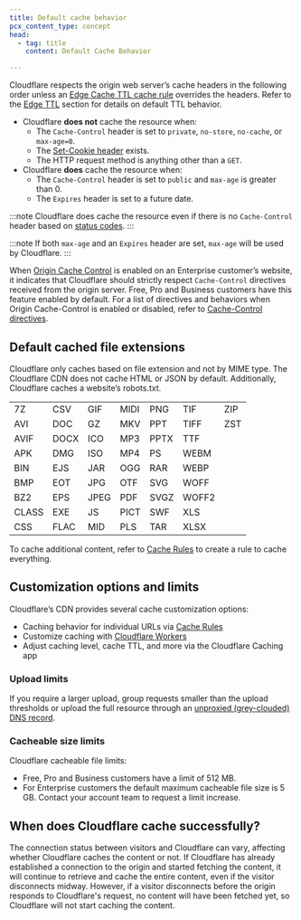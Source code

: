```yaml
---
title: Default cache behavior
pcx_content_type: concept
head:
  - tag: title
    content: Default Cache Behavior

---
```



Cloudflare respects the origin web server’s cache headers in the following order unless an [Edge Cache TTL cache rule](/cache/how-to/cache-rules/settings/#edge-ttl) overrides the headers. Refer to the [Edge TTL](/cache/how-to/configure-cache-status-code/#edge-ttl) section for details on default TTL behavior.

* Cloudflare **does not** cache the resource when:
  * The `Cache-Control` header is set to `private`, `no-store`, `no-cache`, or `max-age=0`.
  * The [Set-Cookie header](/cache/concepts/cache-behavior/#interaction-of-set-cookie-response-header-with-cache) exists.
  * The HTTP request method is anything other than a `GET`.
* Cloudflare **does** cache the resource when:
  * The `Cache-Control` header is set to `public` and `max-age` is greater than 0.
  * The `Expires` header is set to a future date.

:::note
Cloudflare does cache the resource even if there is no `Cache-Control` header based on [status codes](/cache/how-to/configure-cache-status-code/#edge-ttl).
:::

:::note
If both `max-age` and an `Expires` header are set, `max-age` will be used by Cloudflare.
:::

When [Origin Cache Control](/cache/concepts/cache-control/) is enabled on an Enterprise customer’s website, it indicates that Cloudflare should strictly respect `Cache-Control` directives received from the origin server. Free, Pro and Business customers have this feature enabled by default. For a list of directives and behaviors when Origin Cache-Control is enabled or disabled, refer to [Cache-Control directives](/cache/concepts/cache-control/#cache-control-directives).

## Default cached file extensions

Cloudflare only caches based on file extension and not by MIME type. The Cloudflare CDN does not cache HTML or JSON by default. Additionally, Cloudflare caches a website’s robots.txt.

|       |      |      |      |      |       |     |
| ----- | ---- | ---- | ---- | ---- | ----- | --- |
| 7Z    | CSV  | GIF  | MIDI | PNG  | TIF   | ZIP |
| AVI   | DOC  | GZ   | MKV  | PPT  | TIFF  | ZST |
| AVIF  | DOCX | ICO  | MP3  | PPTX | TTF   |     |
| APK   | DMG  | ISO  | MP4  | PS   | WEBM  |     |
| BIN   | EJS  | JAR  | OGG  | RAR  | WEBP  |     |
| BMP   | EOT  | JPG  | OTF  | SVG  | WOFF  |     |
| BZ2   | EPS  | JPEG | PDF  | SVGZ | WOFF2 |     |
| CLASS | EXE  | JS   | PICT | SWF  | XLS   |     |
| CSS   | FLAC | MID  | PLS  | TAR  | XLSX  |     |

To cache additional content, refer to [Cache Rules](/cache/how-to/cache-rules/) to create a rule to cache everything.

## Customization options and limits

Cloudflare’s CDN provides several cache customization options:

* Caching behavior for individual URLs via [Cache Rules](/cache/how-to/cache-rules/)
* Customize caching with [Cloudflare Workers](/workers/reference/how-the-cache-works/)
* Adjust caching level, cache TTL, and more via the Cloudflare Caching app

### Upload limits

<FeatureTable id="network.max_upload_size" />

If you require a larger upload, group requests smaller than the upload thresholds or upload the full resource through an [unproxied (grey-clouded) DNS record](/dns/manage-dns-records/reference/proxied-dns-records/).

### Cacheable size limits

Cloudflare cacheable file limits:

* Free, Pro and Business customers have a limit of 512 MB.
* For Enterprise customers the default maximum cacheable file size is 5 GB. Contact your account team to request a limit increase.

## When does Cloudflare cache successfully?

The connection status between visitors and Cloudflare can vary, affecting whether Cloudflare caches the content or not. If Cloudflare has already established a connection to the origin and started fetching the content, it will continue to retrieve and cache the entire content, even if the visitor disconnects midway. However, if a visitor disconnects before the origin responds to Cloudflare's request, no content will have been fetched yet, so Cloudflare will not start caching the content.
